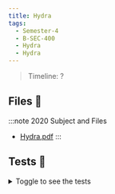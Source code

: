 ```yaml
---
title: Hydra
tags:
  - Semester-4
  - B-SEC-400
  - Hydra
  - Hydra
---
```

> Timeline: ?


## Files 📂

:::note 2020 Subject and Files
- [Hydra.pdf](https://github.com/Studio-17/Epitech-Subjects/raw/main/Semester-4/B-SEC-400/Hydra/Hydra/Hydra.pdf)
:::

## Tests 🤖
<details>
  <summary>Toggle to see the tests</summary>
  <div>
Yo
  </div>
</details>

